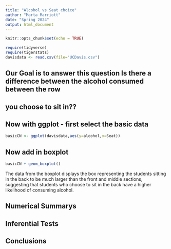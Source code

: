 ```yaml
---
title: "Alcohol vs Seat choice"
author: "Marta Marriott"
date: "Spring 2024"
output: html_document
---
```


```r
knitr::opts_chunk$set(echo = TRUE)
```

```r
require(tidyverse)
require(tigerstats)
davisdata <- read.csv(file="UCDavis.csv")
```
## Our Goal is to answer this question Is there a difference between the alcohol consumed between the row
## you choose to sit in??

## Now with ggplot - first select the basic data

```r
basicCN <- ggplot(davisdata,aes(y=alcohol,x=Seat))
```
## Now add in boxplot

```r
basicCN + geom_boxplot()
```
  
  The data from the boxplot displays the box representing the students sitting in the back to be much larger than the front and middle sections, suggesting that students who choose to sit in the back have a higher likelihood of consuming alcohol.
 
 
## Numerical Summarys 

## Inferential Tests

## Conclusions


